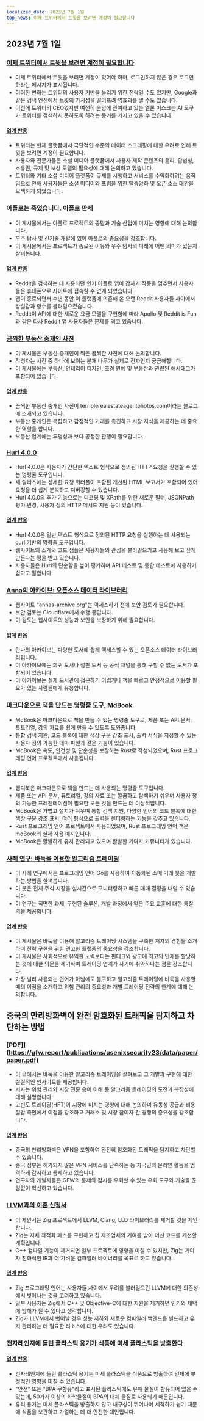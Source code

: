 ```yaml
---
localized_date: 2023년 7월 1일
top_news: 이제 트위터에서 트윗을 보려면 계정이 필요합니다
---
```




<CallToAction />

<Steps>

## 2023년 7월 1일

### [이제 트위터에서 트윗을 보려면 계정이 필요합니다](https://techcrunch.com/2023/06/30/twitter-now-requires-an-account-to-view-tweets/)

- 이제 트위터에서 트윗을 보려면 계정이 있어야 하며, 로그인하지 않은 경우 로그인하라는 메시지가 표시됩니다.
- 이러한 변화는 트위터의 사용자 기반을 늘리기 위한 전략일 수도 있지만, Google과 같은 검색 엔진에서 트윗의 가시성을 떨어뜨려 역효과를 낼 수도 있습니다.
- 이전에 트위터의 CEO였지만 여전히 운영에 관여하고 있는 엘론 머스크는 AI 도구가 트위터를 검색하지 못하도록 하려는 동기를 가지고 있을 수 있습니다.

#### [업계 반응](http://news.ycombinator.com/item?id=36540957)

- 트위터는 현재 플랫폼에서 극단적인 수준의 데이터 스크래핑에 대한 우려로 인해 트윗을 보려면 계정이 필요합니다.
- 사용자와 전문가들은 소셜 미디어 플랫폼에서 사용자 제작 콘텐츠의 윤리, 합법성, 소유권, 규제 및 보상 모델의 필요성에 대해 논의하고 있습니다.
- 트위터와 기타 소셜 미디어 플랫폼이 규제를 시행하고 서비스를 수익화하려는 움직임으로 인해 사용자들은 소셜 미디어와 포럼을 위한 탈중앙화 및 오픈 소스 대안을 모색하게 되었습니다.

### 아폴로는 죽었습니다. 아폴로 만세

- 이 게시물에서는 아폴로 프로젝트의 종말과 기술 산업에 미치는 영향에 대해 논의합니다.
- 우주 탐사 및 신기술 개발에 있어 아폴로의 중요성을 강조합니다.
- 이 게시물에서는 프로젝트가 종료된 이유와 우주 탐사의 미래에 어떤 의미가 있는지 살펴봅니다.

#### [업계 반응](http://news.ycombinator.com/item?id=36543894)

- Reddit을 검색하는 데 사용되던 인기 아폴로 앱이 갑자기 작동을 멈추면서 사용자들은 휴대폰으로 사이트에 접속할 수 없게 되었습니다.
- 앱이 종료되면서 수년 동안 이 플랫폼에 의존해 온 오랜 Reddit 사용자들 사이에서 상실감과 향수를 불러일으켰습니다.
- Reddit이 API에 대한 새로운 요금 모델을 구현함에 따라 Apollo 및 Reddit is Fun과 같은 타사 Reddit 앱 사용자들은 문제를 겪고 있습니다.

### [끔찍한 부동산 중개인 사진](https://terriblerealestateagentphotos.com)

- 이 게시물은 부동산 중개인이 찍은 끔찍한 사진에 대해 논의합니다.
- 작성자는 사진 중 하나에 보이는 분재 나무가 실제로 진짜인지 궁금해합니다.
- 이 게시물에는 부동산, 인테리어 디자인, 조경 원예 및 부동산과 관련된 해시태그가 포함되어 있습니다.

#### [업계 반응](http://news.ycombinator.com/item?id=36533193)

- 끔찍한 부동산 중개인 사진이 terriblerealestateagentphotos.com이라는 블로그에 소개되고 있습니다.
- 부동산 중개인은 복잡하고 감정적인 거래를 촉진하고 시장 지식을 제공하는 데 중요한 역할을 합니다.
- 부동산 업계에는 투명성과 보다 공정한 관행이 필요합니다.

### [Hurl 4.0.0](https://hurl.dev/blog/2023/06/30/announcing-hurl-4.0.0.html)

- Hurl 4.0.0은 사용자가 간단한 텍스트 형식으로 정의된 HTTP 요청을 실행할 수 있는 명령줄 도구입니다.
- 새 릴리스에는 상세한 요청 워터폴이 포함된 개선된 HTML 보고서가 포함되어 있어 요청을 더 쉽게 분석하고 디버깅할 수 있습니다.
- Hurl 4.0.0의 추가 기능으로는 디코딩 및 XPath를 위한 새로운 필터, JSONPath 평가 변경, 사용자 정의 HTTP 메서드 지원 등이 있습니다.

#### [업계 반응](http://news.ycombinator.com/item?id=36539144)

- Hurl 4.0.0은 일반 텍스트 형식으로 정의된 HTTP 요청을 실행하는 데 사용되는 curl 기반의 명령줄 도구입니다.
- 웹사이트의 소개와 코드 샘플은 사용자들의 관심을 불러일으키고 사용해 보고 싶게 만든다는 평을 받고 있습니다.
- 사용자들은 Hurl의 단순함을 높이 평가하며 API 테스트 및 통합 테스트에 사용하기 쉽다고 말합니다.

### [Anna의 아카이브: 오픈소스 데이터 라이브러리](https://annas-archive.org/)

- 웹사이트 "annas-archive.org"는 액세스하기 전에 보안 검토가 필요합니다.
- 보안 검토는 Cloudflare에서 수행 중입니다.
- 이 검토는 웹사이트의 성능과 보안을 보장하기 위해 필요합니다.

#### [업계 반응](http://news.ycombinator.com/item?id=36530662)

- 안나의 아카이브는 다양한 도서에 쉽게 액세스할 수 있는 오픈소스 데이터 라이브러리입니다.
- 이 아카이브에는 희귀 도서나 절판 도서 등 공식 채널을 통해 구할 수 없는 도서가 포함되어 있습니다.
- 이 아카이브는 실제 도서관에 접근하기 어렵거나 책을 빠르고 안정적으로 이용할 필요가 있는 사람들에게 유용합니다.

### [마크다운으로 책을 만드는 명령줄 도구, MdBook](https://rust-lang.github.io/mdBook/)

- MdBook은 마크다운으로 책을 만들 수 있는 명령줄 도구로, 제품 또는 API 문서, 튜토리얼, 강의 자료를 쉽게 만들 수 있도록 도와줍니다.
- 통합 검색 지원, 코드 블록에 대한 색상 구문 강조 표시, 출력 서식을 지정할 수 있는 사용자 정의 가능한 테마 파일과 같은 기능이 있습니다.
- MdBook은 속도, 안전성 및 단순성을 보장하는 Rust로 작성되었으며, Rust 프로그래밍 언어 프로젝트에서 사용됩니다.

#### [업계 반응](http://news.ycombinator.com/item?id=36528984)

- 엠디북은 마크다운으로 책을 만드는 데 사용되는 명령줄 도구입니다.
- 제품 또는 API 문서, 튜토리얼, 강의 자료 또는 깔끔하고 탐색하기 쉬우며 사용자 정의 가능한 프레젠테이션이 필요한 모든 것을 만드는 데 이상적입니다.
- MdBook은 가볍고 설치가 쉬우며 통합 검색 지원, 다양한 언어의 코드 블록에 대한 색상 구문 강조 표시, 여러 형식으로 출력을 렌더링하는 기능을 갖추고 있습니다.
- Rust 프로그래밍 언어 프로젝트에서 사용되었으며, Rust 프로그래밍 언어 책은 mdBook의 실제 사용 예시입니다.
- MdBook은 활발하게 유지 관리되고 있으며 활발한 기여자 커뮤니티가 있습니다.

### [사례 연구: 바둑을 이용한 알고리즘 트레이딩](https://polygon.io/blog/case-study-algorithmict-trading-with-go/)

- 이 사례 연구에서는 프로그래밍 언어 Go를 사용하여 자동화된 소매 거래 봇을 개발하는 방법을 살펴봅니다.
- 이 봇은 전체 주식 시장을 실시간으로 모니터링하고 빠른 매매 결정을 내릴 수 있습니다.
- 이 연구는 직면한 과제, 구현된 솔루션, 개발 과정에서 얻은 주요 교훈에 대한 통찰력을 제공합니다.

#### [업계 반응](http://news.ycombinator.com/item?id=36539235)

- 이 게시물은 바둑을 이용해 알고리즘 트레이딩 시스템을 구축한 저자의 경험을 소개하며 전략 구현을 위한 견고한 플랫폼의 중요성을 강조합니다.
- 이 게시물은 사회적으로 유익한 노력보다는 핀테크와 광고에 최고의 인재를 할당하는 것에 대한 의문을 제기하며 트레이딩 업계가 사기에 취약하다는 점을 강조합니다.
- 가장 널리 사용되는 언어가 아님에도 불구하고 알고리즘 트레이딩에 바둑을 사용할 때의 이점을 소개하고 위험 관리의 중요성과 개별 트레이딩 전략의 한계에 대해 논의합니다.

## 중국의 만리방화벽이 완전 암호화된 트래픽을 탐지하고 차단하는 방법

### [PDF]](https://gfw.report/publications/usenixsecurity23/data/paper/paper.pdf)

- 이 글에서는 바둑을 이용한 알고리즘 트레이딩을 살펴보고 그 개발과 구현에 대한 실질적인 인사이트를 제공합니다.
- 저자는 위험 관리와 시장 전문 용어 이해 등 알고리즘 트레이딩의 도전과 복잡성에 대해 설명합니다.
- 고빈도 트레이딩(HFT)이 시장에 미치는 영향에 대해 논의하며 유동성 공급과 비용 절감 측면에서 이점을 강조하고 거래소 및 시장 참여자 간 경쟁의 중요성을 강조합니다.

#### [업계 반응](http://news.ycombinator.com/item?id=36531485)

- 중국의 만리방화벽은 VPN을 포함하여 완전히 암호화된 트래픽을 탐지하고 차단할 수 있습니다.
- 중국 정부는 허가되지 않은 VPN 서비스를 단속하는 등 자국민의 온라인 활동을 엄격하게 감시하고 통제하고 있습니다.
- 연구자와 개발자들은 GFW의 통제와 감시를 우회할 수 있는 우회 도구와 기술을 끊임없이 혁신하고 있습니다.

### [LLVM과의 이혼 신청서](https://github.com/ziglang/zig/issues/16270)

- 이 제안서는 Zig 프로젝트에서 LLVM, Clang, LLD 라이브러리를 제거할 것을 제안합니다.
- Zig는 자체 최적화 패스를 구현하고 칩 제조업체의 기여를 받아 머신 코드를 개선할 계획입니다.
- C++ 컴파일 기능이 제거되면 일부 프로젝트에 영향을 미칠 수 있지만, Zig는 기여자 친화적인 IR과 더 가벼운 컴파일러 바이너리를 목표로 하고 있습니다.

#### [업계 반응](http://news.ycombinator.com/item?id=36529456)

- Zig 프로그래밍 언어는 사용자들 사이에서 우려를 불러일으킨 LLVM에 대한 의존성에서 벗어나는 것을 고려하고 있습니다.
- 일부 사용자는 Zig에서 C++ 및 Objective-C에 대한 지원을 제거하면 인기와 채택에 방해가 될 수 있다고 생각합니다.
- Zig가 LLVM에서 벗어날 경우 성능 저하와 새로운 컴파일러 백엔드를 빌드하고 유지 관리하는 데 필요한 리소스에 대한 우려도 있습니다.

### [전자레인지에 돌린 플라스틱 용기가 식품에 미세 플라스틱을 방출한다](https://pubs.acs.org/doi/10.1021/acs.est.3c01942)

#### [업계 반응](http://news.ycombinator.com/item?id=36532812)

- 전자레인지에 돌린 플라스틱 용기는 미세 플라스틱을 식품으로 방출하여 인체에 부정적인 영향을 미칠 수 있습니다.
- "안전" 또는 "BPA 무함유"라고 표시된 플라스틱에도 유해 물질이 함유되어 있을 수 있는데, 50가지 이상의 화학물질이 BPA의 대체 물질로 사용되기 때문입니다.
- 유리 용기는 미세 플라스틱을 방출하지 않고 내구성이 뛰어나며 세척하기 쉽기 때문에 식품을 보관하고 가열하는 데 더 안전한 대안입니다.

</Steps>
